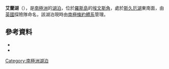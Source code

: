 {{coord|77|38|S|166|26|E|type:waterbody_region:AQ_source:GNIS|display=title}}

'''艾蘭湖'''（{{lang-en|Island Lake}}），是[[南極洲|南極洲]]的[[湖泊|湖泊]]，位於[[羅斯島|羅斯島]]的[[埃文斯角|埃文斯角]]，處於[[斯久厄湖|斯久厄湖]]東南面，由[[英國|英國]]探險隊命名，該湖泊現時由[[南極條約體系|南極條約體系]]管理。

==參考資料==
*{{cite gnis | type = antarid | id = 7390| name = Island Lake | accessdate = 2012-07-11}}
*{{usgs-gazetteer|id=7390| name = Island Lake }}

{{DEFAULTSORT:Island Lake}}
[[Category:南極洲湖泊|Category:南極洲湖泊]]


{{RossIsland-geo-stub}}